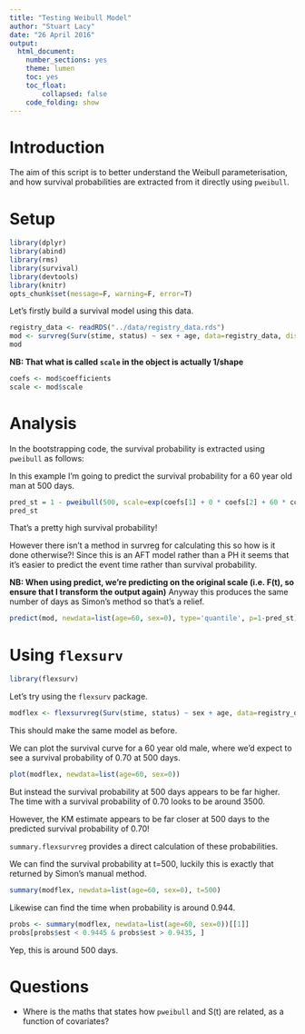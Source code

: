 ```yaml
---
title: "Testing Weibull Model"
author: "Stuart Lacy"
date: "26 April 2016"
output: 
  html_document: 
    number_sections: yes
    theme: lumen
    toc: yes
    toc_float:
        collapsed: false
    code_folding: show
---
```


# Introduction

The aim of this script is to better understand the Weibull parameterisation, and how survival probabilities are extracted from it directly using `pweibull`.

# Setup

```r
library(dplyr)
library(abind)
library(rms)
library(survival)
library(devtools)
library(knitr)
opts_chunk$set(message=F, warning=F, error=T)
```

Let's firstly build a survival model using this data.

```r
registry_data <- readRDS("../data/registry_data.rds")
mod <- survreg(Surv(stime, status) ~ sex + age, data=registry_data, dist='weibull')
mod
```

**NB: That what is called `scale` in the object is actually 1/shape**

```r
coefs <- mod$coefficients
scale <- mod$scale
```

# Analysis

In the bootstrapping code, the survival probability is extracted using `pweibull` as follows:

In this example I'm going to predict the survival probability for a 60 year old man at 500 days.

```r
pred_st = 1 - pweibull(500, scale=exp(coefs[1] + 0 * coefs[2] + 60 * coefs[3]), shape=1/scale)
pred_st
```

That's a pretty high survival probability!

However there isn't a method in survreg for calculating this so how is it done otherwise?! Since this is an AFT model rather than a PH it seems that it's easier to predict the event time rather than survival probability.

**NB: When using predict, we're predicting on the original scale (i.e. F(t), so ensure that I transform the output again)**
Anyway this produces the same number of days as Simon's method so that's a relief.

```r
predict(mod, newdata=list(age=60, sex=0), type='quantile', p=1-pred_st)
```

# Using `flexsurv`

```r
library(flexsurv)
```

Let's try using the `flexsurv` package.

```r
modflex <- flexsurvreg(Surv(stime, status) ~ sex + age, data=registry_data, dist='weibull')
```

This should make the same model as before.

We can plot the survival curve for a 60 year old male, where we'd expect to see a survival probability of 0.70 at 500 days.

```r
plot(modflex, newdata=list(age=60, sex=0))
```

But instead the survival probability at 500 days appears to be far higher. The time with a survival probability of 0.70 looks to be around 3500.

However, the KM estimate appears to be far closer at 500 days to the predicted survival probability of 0.70!

`summary.flexsurvreg` provides a direct calculation of these probabilities.

We can find the survival probability at t=500, luckily this is exactly that returned by Simon's manual method.

```r
summary(modflex, newdata=list(age=60, sex=0), t=500)
```

Likewise can find the time when probability is around 0.944.

```r
probs <- summary(modflex, newdata=list(age=60, sex=0))[[1]]
probs[probs$est < 0.9445 & probs$est > 0.9435, ]
```

Yep, this is around 500 days.

# Questions

  + Where is the maths that states how `pweibull` and S(t) are related, as a function of covariates?